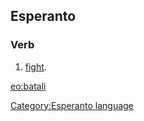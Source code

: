 ==Esperanto==
===Verb===
# [[fight]].

[[eo:batali]]
[[Category:Esperanto language]]
{{Universala Vortaro}}